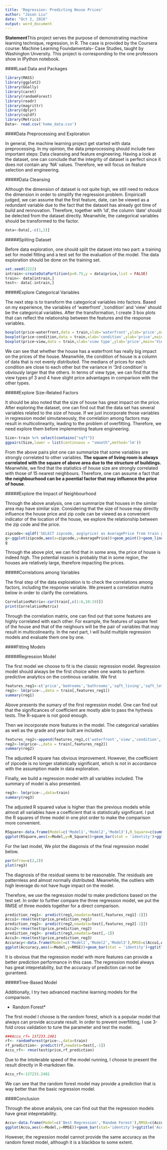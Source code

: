 ---
title: 'Regression: Predicting House Prices'
author: "Jason Liu"
date: "Oct 2, 2016"
output: word_document
---
**Statement**This project serves the purpose of demonstrating machine learning technique, regression, in R. The case is provided by the Coursera course: Machine Learning Foundamentals-- Case Studies, taught by Washington Unversity. This project is corresponding to the one professors show in IPython notebook.

####Load Data and Packages
```{r,message=FALSE,warning=FALSE}
library(MASS)
library(ggplot2)
library(GGally)
library(caret)
library(randomForest)
library(readr)
library(magrittr)
library(dplyr)
library(sqldf)
library(Metrics)
Data<- read.csv('home_data.csv')
```

####Data Preprocessing and Exploration

In general, the machine learning project get started with data preprocessing. In my opinion, the data preprocessing should include two important steps: Data cleansing and feature engineering. Having a look at the dataset, one can conclude that the integrity of dataset is perfect since it does not contain any 'NA' values. Therefore, we will focus on feature selection and engineering.

#####Data Cleansing

Although the dimension of dataset is not quite high, we still need to reduce the dimension in order to simplify the regression problem. Empiricalll judged, we can assume that the first feature, date, can be viewed as a redundant variable due to the fact that the dataset has already got time of build and rennovation. Therefore, together with 'id', the column 'date' should be delected from the dataset directly. Meanwhile, the categorical variables should be transformed to the factor.
```{r}
data<-Data[,-c(1,2)]
```

#####Spliting Dataset

Before data exploration, one should split the dataset into two part: a training set for model fitting and a test set for the evaluation of the model. The data exploration should be done on the training set.

```{r}
set.seed(2222)
intrain<-createDataPartition(p=0.75,y = data$price,list = FALSE)
train<- data[intrain,]
test<- data[-intrain,]
```


#####Explore Categorical Variables

The next step is to transform the categorical variables into factors. Based on my experience, the variables of 'waterfront' ,'condition' and 'view' should be the categorical variables. After the transformation, I create 3 box plots that can reflect the relationship between the features and the response variables.

```{r,echo=FALSE}
boxplot(price~waterfront,data = train,xlab='waterfront',ylab='price',main='Waterfront vs Price')
boxplot(price~condition,data = train,xlab='condition',ylab='price',main='Condition vs Price')
boxplot(price~view,data = train,xlab='view type',ylab='price',main='View vs Price')
```

We can see that whether the house has a waterfront has really big impact on the prices of the house. Meanwhile, the condition of house is a column of data that is not evenly distributed. The medians of prices for each condition are close to each other but the variance in '3rd condition' is obviously larger that the others. In terms of view type, we can find that the view types pf 3 and 4 have slight price advantages in comparison with the other types.

#####Explore Size-Related Factors

It should be also noted that the size of house has great impact on the price. After exploring the dataset, one can find out that the data set has several variables related to the size of house. If we just incorporate those variables in regression model simutaneously, the correlation among factors may result in multicolinearity, leading to the problem of overfitting. Therefore, we need explore them before implementing feature engineering.

```{r,fig.width=15, fig.height=10}
Size<-train %>% select(contains("sqft"))
ggpairs(Size,lower = list(continuous = "smooth",method='lm'))
```

From the above pairs plot one can summarize that some variables are strongly correlated to other variables. **The square of living room is always correlated with the square of above area due to the structure of buildings.** Meanwhile, we find that the statistics of house size are strongly correlated with those of 15 nearest neighbours. Therefore, one can assume a fact that **the neighbourhood can be a poential factor that may influence the price of house**.

#####Explore the Impact of Neighbourhood

Through the above analysis, one can summarize that houses in the similar area may have similar size. Considering that the size of house may directly influence the house price and zip code can be viewed as a convenient indicator of the location of the house, we explore the relationship between the zip code and the price.

```{r}
zipcode<-sqldf('SELECT zipcode, avg(price) as AveragePrice from train group by zipcode')
g<-ggplot(zipcode,aes(x=zipcode,y=AveragePrice))+geom_point()+geom_line(stat="identity")
g
```

Through the above plot, we can find that in some area, the price of house is indeed high. The potential reason is probably that in some region, the houses are relatively large, therefore impacting the prices.

#####Correlations among Variables

The final step of the data exploration is to check the correlations among factors, including the response variable. We present a correlation matrix below in order to clarify the correlations.

```{r}
CorrelationMatrix<-cor(train[,c(1:6,10:19)])
print(CorrelationMatrix)
```

Through the correlation matrix, one can find out that some features are highly correlated with each other. For example, the features of square feet of the house and that of the neighours will be the pair of variables that may result in multicolinearity. In the next part, I will build multiple regression models and evaluate them one by one.

####Fitting Models

#####Regression Model

The first model we choose to fit is the classic regression model. Regression model should always be the first choice when one wants to perform predictive analytics on the continous variable. We first 

```{r,warning=FALSE,message=FALSE}
features_reg1<-c('price','bedrooms','bathrooms','sqft_living','sqft_lot','floors','zipcode')
reg1<- lm(price~.,data = train[,features_reg1])
summary(reg1)
```

Above presents the sumary of the first regression model. One can find out that the significances of coefficient are mostly able to pass the hythesis tests. The R-square is not good enough.

Then we incorporate more features in the model. The categorical variables as well as the grade and year built are included. 

```{r}
features_reg2<-append(features_reg1,c('waterfront','view','condition','grade','yr_built'))
reg2<-lm(price~.,data = train[,features_reg2])
summary(reg2)
```

The adjusted R square has obvious improvement. However, the coefficient of zipcode is no longer statistically significant, which is not in accordance with the assumption made in data exploration.

Finally, we build a regression model with all variables included. The summary of model is also presented.

```{r}
reg3<- lm(price~.,data=train)
summary(reg3)
```

The adjusted R squared value is higher than the previous models while almost all variables have a coefficient that is statistically significant. I put the R squares of three model in one plot order to make the comparison more convenient.

```{r}
RSquare<-data.frame(Model=c('Model1','Model2','Model3'),R_Square=c(summary(reg1)$r.squared,summary(reg2)$r.squared,summary(reg3)$r.squared))
ggplot(RSquare,aes(x=Model,y=R_Square))+geom_bar(stat = 'identity')+ggtitle('Comparison of R_Squares')+theme_bw()
```

For the last model, We plot the diagonsis of the final regression model below.

```{r}
par(mfrow=c(2,2))
plot(reg3)
```

The diagnosis of the residual seems to be reasonable. The residuals are patternless and almost normally distributed. Meanwhile, the outliers with high leverage do not have huge impact on the model.

Therefore, we use the regression model to make predictions based on the test set. In order to further compare the three regression model, we put the RMSE of three models together for a direct comparison.

```{r,message=FALSE,warning=FALSE}
prediction_reg1<- predict(reg1,newdata=test[,features_reg1[-1]])
Accu1<-rmse(test$price,prediction_reg1)
prediction_reg2<- predict(reg2,newdata=test[,features_reg2[-1]])
Accu2<-rmse(test$price,prediction_reg2)
prediction_reg3<- predict(reg3,newdata=test[,-1])
Accu3<-rmse(test$price,prediction_reg3)
Accuracy<-data.frame(Model=c('Model1','Model2','Model3'),RMSE=c(Accu1,Accu2,Accu3))
ggplot(Accuracy,aes(x=Model,y=RMSE))+geom_bar(stat = 'identity')+ggtitle('Comparison of RMSE')+theme_bw()
```

It is obvious that the regression model with more features can provide a better prediction performance in this case. The regression model always has great intepretability, but the accuracy of prediction can not be guranteed. 

#####Tree-Based Model

Additionally, I try two advanced machine learning models for the comparison. 

* Random Forest*

The first model I choose is the random forest, which is a popular model that always can provide accurate result. In order to prevent overfitting, I use 3-fold cross validation to tune the parameter and test the model.

```{r,message=FALSE,warning=FALSE,eval=FALSE}
###Accu_rf= 137233.2481
rf<- randomForest(price~.,data=train)
rf_prediction<- predict(rf,newdata=test[,-1])
Accu_rf<- rmse(test$price,rf_prediction)
```

Due to the intolerable speed of the model running, I choose to present the result directly in R-markdown file.

```{r}
Accu_rf<-137233.2481
```
We can see that the random forest model may provide a prediction that is way better than the basic regression model. 


####Conclusion

Through the above analysis, one can find out that the regression models have great intepretability.

```{r,echo=FALSE}
Accu<-data.frame(Model=c('Best Regression','Random Forest'),RMSE=c(Accu3,137233.2481))
ggplot(Accu,aes(x=Model,y=RMSE))+geom_bar(stat='identity')+ggtitle('Accuracy Comparison')+theme_bw()
```

However, the regression model cannot provide the same accuracy as the random forest model, although it is a blackbox to some extent.





